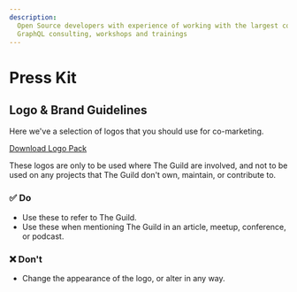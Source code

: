 ```yaml
---
description:
  Open Source developers with experience of working with the largest companies and applications.
  GraphQL consulting, workshops and trainings
---
```



# Press Kit

## Logo & Brand Guidelines

Here we've a selection of logos that you should use for co-marketing.

[Download Logo Pack](/static/logos.zip)

These logos are only to be used where The Guild are involved, and not to be used on any projects
that The Guild don't own, maintain, or contribute to.

### ✅ Do

- Use these to refer to The Guild.
- Use these when mentioning The Guild in an article, meetup, conference, or podcast.

### ❌ Don't

- Change the appearance of the logo, or alter in any way.

<Bleed>
<GetInTouchSection />
</Bleed>
